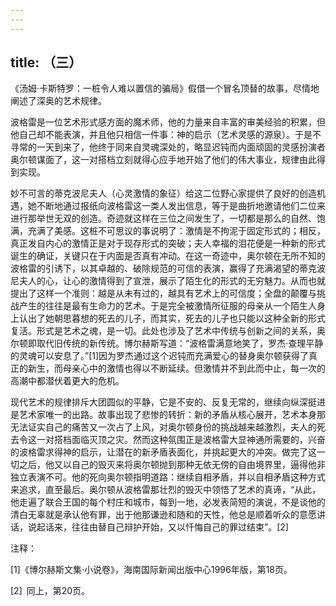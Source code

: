 ```yaml
---
---
---
```

title: （三）
---




《汤姆·卡斯特罗：一桩令人难以置信的骗局》假借一个冒名顶替的故事，尽情地阐述了深奥的艺术规律。

波格雷是一位艺术形式感方面的魔术师，他的力量来自丰富的审美经验的积累，但他自己却不能表演，并且他只相信一件事：神的启示（艺术灵感的源泉）。于是不寻常的一天到来了，他终于同来自灵魂深处的，略显迟钝而内面顽固的灵感扮演者奥尔顿谋面了，这一对搭档立刻就得心应手地开始了他们的伟大事业，规律由此得到实现。

妙不可言的蒂克波尼夫人（心灵激情的象征）给这二位野心家提供了良好的创造机遇，她不断地通过报纸向波格雷这一类人发出信息，等于是曲折地邀请他们二位来进行那举世无双的创造。奇迹就这样在三位之间发生了，一切都是那么的自然、饱满，充满了美感。这桩不可思议的事说明了：激情是不拘泥于固定形式的；相反，真正发自内心的激情正是对于现存形式的突破；夫人幸福的泪花便是一种新的形式诞生的确证，关键只在于内面是否真有冲动。在这一奇迹中，奥尔顿在无所不知的波格雷的引诱下，以其卓越的、破除规范的可信的表演，赢得了充满渴望的蒂克波尼夫人的心，让心的激情得到了宣泄，展示了陌生化的形式的无穷魅力。从而也就提出了这样一个准则：越是从未有过的，越具有艺术上的可信度；全盘的颠覆与挑战产生的往往是最有生命力的艺术。于是完全被激情所征服的母亲从一个陌生人身上认出了她朝思暮想的死去的儿子，而其实，死去的儿子也只能以这种全新的形式复活。形式是艺术之魂，是一切。此处也涉及了艺术中传统与创新之间的关系，奥尔顿即取代旧传统的新传统。博尔赫斯写道：“波格雷满意地笑了，罗杰·查理平静的灵魂可以安息了。”[1]因为罗杰通过这个迟钝而充满爱心的替身奥尔顿获得了真正的新生，而母亲心中的激情也得以不断延续。但激情并不到此而中止，每一次的高潮中都潜伏着更大的危机。

现代艺术的规律排斥大团圆似的平静，它是不安的、反复无常的，继续向纵深挺进是艺术家唯一的出路。故事出现了悲惨的转折：新的矛盾从核心展开，艺术本身那无法证实自己的痛苦又一次占了上风，对奥尔顿身份的挑战越来越激烈，夫人的死去令这一对搭档面临灭顶之灾。然而这种氛围正是波格雷大显神通所需要的，兴奋的波格雷求得神的启示，让潜在的新矛盾表面化，并挑起更大的冲突。做完了这一切之后，他又以自己的毁灭来将奥尔顿抛到那种无依无傍的自由境界里，逼得他非独立表演不可。他的死向奥尔顿指明道路：继续自相矛盾，并以自相矛盾这种方式来追求，直至最后。奥尔顿从波格雷那壮烈的毁灭中领悟了艺术的真谛，“从此，他走遍了联合王国的每个村庄和城市，每到一地，必发表简短的演说，不是谈他的清白无辜就是承认他有罪，出于他那谦逊和随和的天性，他总是顺着听众的意愿讲话，说起话来，往往由替自己辩护开始，又以忏悔自己的罪过结束”。[2]

注释：

[1]《博尔赫斯文集·小说卷》，海南国际新闻出版中心1996年版，第18页。

[2] 同上，第20页。